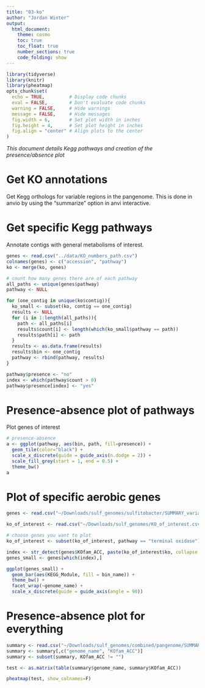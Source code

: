 ```yaml
---
title: "03-ko"
author: "Jordan Winter"
output: 
  html_document:
    theme: cosmo
    toc: true
    toc_float: true
    number_sections: true
    code_folding: show
---
```


```r
library(tidyverse)
library(knitr)
library(pheatmap)
opts_chunk$set(
  echo = TRUE,         # Display code chunks
  eval = FALSE,        # Don't evaluate code chunks
  warning = FALSE,     # Hide warnings
  message = FALSE,     # Hide messages
  fig.width = 6,       # Set plot width in inches
  fig.height = 4,      # Set plot height in inches
  fig.align = "center" # Align plots to the center
)
```

*This document details Kegg pathways and creation of the presence/absence plot*

# Get KO annotations {-}

Get Kegg orthologs for variable regions in the pangenome. This is done in anvio by using the "summarize" option in anvi interactive.

# Get specific Kegg pathways {-}

Annotate contigs with general metabolisms of interest.

```r
genes <- read.csv("../data/KO_numbers_path.csv")
colnames(genes) <- c("accession", "pathway")
ko <- merge(ko, genes)

# count how many genes there are of each pathway
all_paths <- unique(genes$pathway)
pathway <- NULL

for (one_contig in unique(ko$contig)){
  ko_small <- subset(ko, contig == one_contig)
  results <- NULL
  for (i in 1:length(all_paths)){
    path <- all_paths[i]
    results$count[i] <- length(which(ko_small$pathway == path))
    results$path[i] <- path
  }
  results <- as.data.frame(results)
  results$bin <- one_contig
  pathway <- rbind(pathway, results)
}

pathway$presence <- "no"
index <- which(pathway$count > 0)
pathway$presence[index] <- "yes"
```

# Presence-absence plot of pathways {-}

Plot genes of interest

```r
# presence-absence
a <- ggplot(pathway, aes(bin, path, fill=presence)) +
  geom_tile(color="black") +
  scale_x_discrete(guide = guide_axis(n.dodge = 2)) +
  scale_fill_grey(start = 1, end = 0.5) +
  theme_bw()
a
```

# Plot of specific aerobic genes {-}

```r
genes <- read.csv("~/Downloads/sulf_genomes/sulfitobacter/SUMMARY_variable_region/sulfitobacter_gene_clusters_summary.txt", sep = "\t")

ko_of_interest <- read.csv("~/Downloads/sulf_genomes/KO_of_interest.csv")

# choose genes you want to plot
ko_of_interest <- subset(ko_of_interest, pathway == "terminal oxidase")

index <- str_detect(genes$KOfam_ACC, paste(ko_of_interest$ko, collapse = "|"))
genes_small <- genes[which(index),]

ggplot(genes_small) +
  geom_bar(aes(KEGG_Module, fill = bin_name)) +
  theme_bw() +
  facet_wrap(~genome_name) +
  scale_x_discrete(guide = guide_axis(angle = 90))
```

# Presence-absence plot for everything

```r
summary <- read.csv("~/Downloads/sulf_genomes/combined/pangenome/SUMMARY_variable/pangenome_gene_clusters_summary.txt", sep = "\t")
summary <- summary[,c("genome_name", "KOfam_ACC")]
summary <- subset(summary, KOfam_ACC != "")

test <- as.matrix(table(summary$genome_name, summary$KOfam_ACC))

pheatmap(test, show_colnames=F)
```
